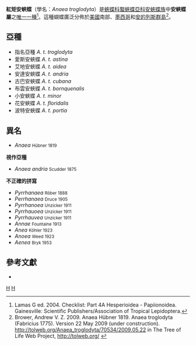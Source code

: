 {{NoteTA|G1=Butterfly}}
{{Speciesbox
| taxon = Anaea troglodyta
| binomial_authority = (Fabricius, 1775)
| image = Jamaican tropical leafwing ( Anaea troglodyta portia).JPG
| image_caption = 紅矩安蛺蝶<br />''Anaea troglodyta portia''
| parent_authority = Hüber, 1819
| subdivision_ranks = [[亞種|亞種]]
| subdivision = 共9個亞種，詳見正文。
| synonyms = 詳見正文。
}}

'''紅矩安蛺蝶'''（學名：''Anaea troglodyta''）是[[蛺蝶科|蛺蝶科]][[螯蛺蝶亞科|螯蛺蝶亞科]][[安蛺蝶族|安蛺蝶族]]中'''安蛺蝶屬'''之[[單系群|唯一一種]]<ref>Lamas G ed. 2004. Checklist: Part 4A Hesperioidea - Papiionoidea. Gainesville: Scientific Publishers/Association of Tropical Lepidoptera.</ref>。這種蝴蝶廣泛分佈於[[美國|美國]]南部、[[墨西哥|墨西哥]]和[[安的列斯群島|安的列斯群島]]<ref>Brower, Andrew V. Z. 2009. Anaea Hübner 1819. Anaea troglodyta (Fabricius 1775). Version 22 May 2009 (under construction). http://tolweb.org/Anaea_troglodyta/70534/2009.05.22 in The Tree of Life Web Project, http://tolweb.org/ {{Wayback|url=http://tolweb.org/ |date=20110515100516 }}</ref>。

== 亞種 ==
* 指名亞種 ''A. t. troglodyta''
* 愛斯安蛺蝶 ''A. t. astina''
* 艾地安蛺蝶 ''A. t. aidea''
* 安達安蛺蝶 ''A. t. andria''
* 古巴安蛺蝶 ''A. t. cubana''
* 布雲安蛺蝶 ''A. t. bornquenalis''
* 小安蛺蝶 ''A. t. minor''
* 花安蛺蝶 ''A. t. floridalis''
* 波特安蛺蝶 ''A. t. portia''

== 異名 ==
* ''Anaea'' <small>Hübner 1819</small>
'''視作亞種'''
* ''Anaea andria'' <small>Scudder 1875</small>
'''不正確的拼寫'''
* ''Pyrrhanaea'' <small>Röber 1888</small>
* ''Perrhanaea'' <small>Druce 1905</small>
* ''Pyrrhanoea'' <small>Unzicker 1911</small>
* ''Pyrrhauoea'' <small>Unzicker 1911</small>
* ''Pyrrhauvea'' <small>Unzicker 1911</small>
* ''Annae'' <small>Fountaine 1913</small>
* ''Anea'' <small>Köhler 1923</small>
* ''Anoea'' <small>Weed 1923</small>
* ''Aenea'' <small>Bryk 1953</small>

== 參考文獻 ==
{{reflist}}
* {{Cite book | author = 寿建新 周尧 李宇飞 | title = 世界蝴蝶分類名錄 | location = 中國 | publisher = 陝西科學技術出版社 | date = 2006-04-01 | ISBN = 9787536936768 | language= zh-hans }}

{{Commons category|Anaea|安蛺蝶屬}}
{{Wikispecies|Anaea|安蛺蝶屬}}
{{Commons category|Anaea troglodyta}}
{{Wikispecies|Anaea troglodyta}}

{{螯蛺蝶亞科}}
{{Taxonbar}}
[[Category:安蛺蝶屬|H]]
[[Category:_1775年描述的昆虫|H]]
